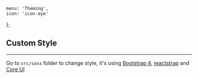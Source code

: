     menu: 'Theming',
    icon: 'icon-eye'
};

## Custom Style

---

Go to `src/sass` folder to change style, it's using [Bootstrap 4](https://getbootstrap.com/), [reactstrap](https://reactstrap.github.io/) and [Core UI](https://coreui.io/)